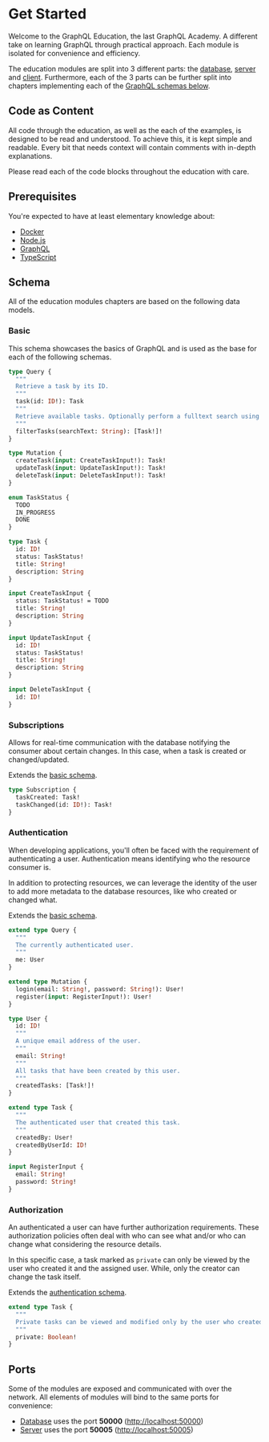 
# Get Started

Welcome to the GraphQL Education, the last GraphQL Academy. A different take on learning GraphQL through practical approach. Each module is isolated for convenience and efficiency.

The education modules are split into 3 different parts: the [database](/database/introduction), [server](/server/introduction) and [client](/client/introduction). Furthermore, each of the 3 parts can be further split into chapters implementing each of the [GraphQL schemas below](#schema).

## Code as Content

All code through the education, as well as the each of the examples, is designed to be read and understood. To achieve this, it is kept simple and readable. Every bit that needs context will contain comments with in-depth explanations.

Please read each of the code blocks throughout the education with care.

## Prerequisites

You're expected to have at least elementary knowledge about:

- [Docker](https://www.docker.com/)
- [Node.js](https://nodejs.org/)
- [GraphQL](https://roadmap.sh/graphql)
- [TypeScript](https://www.typescriptlang.org/)

## Schema

All of the education modules chapters are based on the following data models.

### Basic

This schema showcases the basics of GraphQL and is used as the base for each of the following schemas.

```graphql filename="examples/schema/basic/schema.graphql"
type Query {
  """
  Retrieve a task by its ID.
  """
  task(id: ID!): Task
  """
  Retrieve available tasks. Optionally perform a fulltext search using the `searchText` argument.
  """
  filterTasks(searchText: String): [Task!]!
}

type Mutation {
  createTask(input: CreateTaskInput!): Task!
  updateTask(input: UpdateTaskInput!): Task!
  deleteTask(input: DeleteTaskInput!): Task!
}

enum TaskStatus {
  TODO
  IN_PROGRESS
  DONE
}

type Task {
  id: ID!
  status: TaskStatus!
  title: String!
  description: String
}

input CreateTaskInput {
  status: TaskStatus! = TODO
  title: String!
  description: String
}

input UpdateTaskInput {
  id: ID!
  status: TaskStatus!
  title: String!
  description: String
}

input DeleteTaskInput {
  id: ID!
}
```

### Subscriptions

Allows for real-time communication with the database notifying the consumer about certain changes. In this case, when a task is created or changed/updated.

<Callout>Extends the [basic schema](#basic).</Callout>

```graphql filename="examples/schema/subscriptions/schema.graphql"
type Subscription {
  taskCreated: Task!
  taskChanged(id: ID!): Task!
}
```

### Authentication

When developing applications, you'll often be faced with the requirement of authenticating a user. Authentication means identifying who the resource consumer is.

In addition to protecting resources, we can leverage the identity of the user to add more metadata to the database resources, like who created or changed what.

<Callout>Extends the [basic schema](#basic).</Callout>

```graphql filename="examples/schema/authentication/schema.graphql"
extend type Query {
  """
  The currently authenticated user.
  """
  me: User
}

extend type Mutation {
  login(email: String!, password: String!): User!
  register(input: RegisterInput!): User!
}

type User {
  id: ID!
  """
  A unique email address of the user.
  """
  email: String!
  """
  All tasks that have been created by this user.
  """
  createdTasks: [Task!]!
}

extend type Task {
  """
  The authenticated user that created this task.
  """
  createdBy: User!
  createdByUserId: ID!
}

input RegisterInput {
  email: String!
  password: String!
}
```

### Authorization

An authenticated a user can have further authorization requirements. These authorization policies often deal with who can see what and/or who can change what considering the resource details.

In this specific case, a task marked as `private` can only be viewed by the user who created it and the assigned user. While, only the creator can change the task itself.

<Callout>Extends the [authentication schema](#authentication).</Callout>

```graphql filename="examples/schema/authorization/schema.graphql"
extend type Task {
  """
  Private tasks can be viewed and modified only by the user who created it.
  """
  private: Boolean!
}
```

## Ports

Some of the modules are exposed and communicated with over the network. All elements of modules will bind to the same ports for convenience:

- [Database](/database) uses the port **50000** ([http://localhost:50000](http://localhost:50000))
- [Server](/server) uses the port **50005** ([http://localhost:50005](http://localhost:50005))

